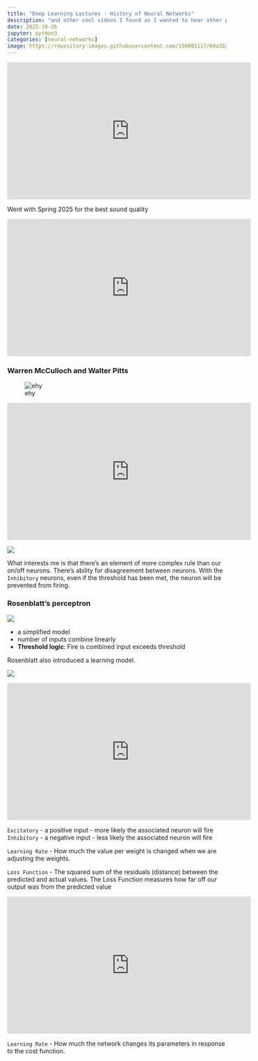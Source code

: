 ```yaml
---
title: "Deep Learning Lectures - History of Neural Networks"
description: "and other cool videos I found as I wanted to hear other perspectives"
date: 2025-10-26
jupyter: python3
categories: [neural-networks]
image: https://repository-images.githubusercontent.com/150001117/60a1b200-6541-11e9-87e0-abaf5fd304cc
---
```


<iframe width="560" height="315" src="https://www.youtube.com/embed/HzLom8rk2zo?si=p-P5VMYZoZMO6YhU" title="YouTube video player" frameborder="0" allow="accelerometer; autoplay; clipboard-write; encrypted-media; gyroscope; picture-in-picture; web-share" referrerpolicy="strict-origin-when-cross-origin" allowfullscreen></iframe>

Went with Spring 2025 for the best sound quality

<iframe width="560" height="315" src="https://www.youtube.com/embed/NXYrIEP1LRs?si=iIGD_61vHDX9nFVz" title="YouTube video player" frameborder="0" allow="accelerometer; autoplay; clipboard-write; encrypted-media; gyroscope; picture-in-picture; web-share" referrerpolicy="strict-origin-when-cross-origin" allowfullscreen></iframe>

### Warren McCulloch and Walter Pitts

![ehy](https://pbs.twimg.com/media/DR1U7V3WAAAdFUM.jpg)

<iframe width="560" height="315" src="https://www.youtube.com/embed/wawMjJUCMVw?si=kS5M6GZhQ0B9Ez7d&amp;start=95" title="YouTube video player" frameborder="0" allow="accelerometer; autoplay; clipboard-write; encrypted-media; gyroscope; picture-in-picture; web-share" referrerpolicy="strict-origin-when-cross-origin" allowfullscreen></iframe>

![](https://www.researchgate.net/profile/Gualtiero-Piccinini/publication/263265620/figure/fig1/AS:392401760866309@1470567278624/Diagrams-of-McCulloch-and-Pitts-nets-In-order-to-send-an-output-pulse-each-neuron-must.png)

What interests me is that there's an element of more complex rule than our on/off neurons. There's ability for disagreement between neurons. With the `Inhibitory` neurons, even if the threshold has been met, the neuron will be prevented from firing.

### Rosenblatt's perceptron

![](https://www.researchgate.net/profile/Eduardo-Alves-13/publication/226190708/figure/fig1/AS:393793066029064@1470898992097/Rosenblatts-perceptron.png)

- a simplified model
- number of inputs combine linearly 
- **Threshold logic**: Fire is combined input exceeds threshold

Rosenblatt also introduced a learning model. 

![](https://www.researchgate.net/publication/353501601/figure/fig6/AS:1135172640616449@1647657656464/Rosenblatts-Perceptron-1958-with-step-activation.png)


<iframe width="560" height="315" src="https://www.youtube.com/embed/Ip6RIHwi21c?si=DOYcA2eG4dIyU6qy" title="YouTube video player" frameborder="0" allow="accelerometer; autoplay; clipboard-write; encrypted-media; gyroscope; picture-in-picture; web-share" referrerpolicy="strict-origin-when-cross-origin" allowfullscreen></iframe>

`Excitatory` - a positive input - more likely the associated neuron will fire
`Inhibitory` - a negative input - less likely the associated neuron will fire

`Learning Rate` - How much the value per weight is changed when we are adjusting the weights.


`Loss Function` - The squared sum of the residuals (distance) between the predicted and actual values.
The Loss Function measures how far off our output was from the predicted value

<iframe width="560" height="315" src="https://www.youtube.com/embed/cAkMcPfY_Ns?si=gradgtrXMoy8A-H9" title="YouTube video player" frameborder="0" allow="accelerometer; autoplay; clipboard-write; encrypted-media; gyroscope; picture-in-picture; web-share" referrerpolicy="strict-origin-when-cross-origin" allowfullscreen></iframe>

`Learning Rate` - How much the network changes its parameters in response to the cost function.


